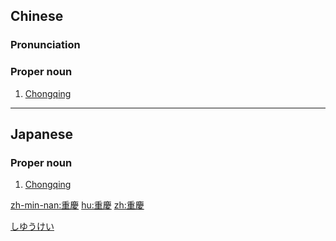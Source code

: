 {{also|重庆}}
==Chinese==
{{zh-forms|s=重庆}}

===Pronunciation===
{{zh-pron
|m=Chóngqìng
|c=cung4 hing3
|h=pfs=Chhùng-khin
|md=Tṳ̀ng-kéng
|mn=qz,xm,zz:Tiông-khèng/tw:Tiōng-khèng
|cat=pn
}}

===Proper noun===
{{zh-proper noun}}

# [[Chongqing]]

{{zh-cat|Cities|Municipalities of China}}

----

==Japanese==
{{ja-kanjitab|じゅう|けい|yomi=on}}

===Proper noun===
{{ja-pos|proper|じゅうけい}}

# [[Chongqing]]

[[Category:ja:Cities|しゆうけい]]

[[zh-min-nan:重慶]]
[[hu:重慶]]
[[zh:重慶]]